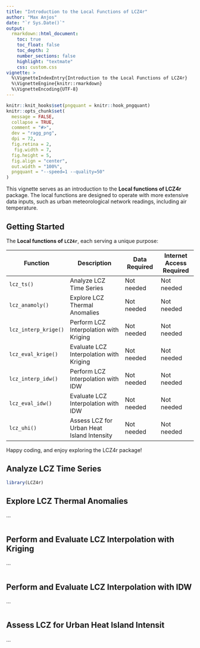 ```yaml
---
title: "Introduction to the Local Functions of LCZ4r"
author: "Max Anjos"
date: "`r Sys.Date()`"
output:
  rmarkdown::html_document:
    toc: true
    toc_float: false
    toc_depth: 2
    number_sections: false
    highlight: "textmate"
    css: custom.css
vignette: >
  %\VignetteIndexEntry{Introduction to the Local Functions of LCZ4r}
  %\VignetteEngine{knitr::rmarkdown}
  %\VignetteEncoding{UTF-8}
---
```


```r
knitr::knit_hooks$set(pngquant = knitr::hook_pngquant)
knitr::opts_chunk$set(
  message = FALSE,
  collapse = TRUE,
  comment = "#>",
  dev = "ragg_png",
  dpi = 72,
  fig.retina = 2,
   fig.width = 7,
  fig.height = 5,
  fig.align = "center",
  out.width = "100%",
  pngquant = "--speed=1 --quality=50"
)
```

This vignette serves as an introduction to the **Local functions of LCZ4r** package. The local functions are designed to operate with more extensive data inputs, such as urban meteorological network readings, including air temperature.

## Getting Started

The **Local functions of `LCZ4r`**, each serving a unique purpose:

| Function             | Description                                | Data Required | Internet Access Required |
|---------------|--------------------------|---------------|---------------|
| `lcz_ts()`           | Analyze LCZ Time Series                    | Not needed    | Not needed               |
| `lcz_anamoly()`      | Explore LCZ Thermal Anomalies              | Not needed    | Not needed               |
| `lcz_interp_krige()` | Perform LCZ Interpolation with Kriging     | Not needed    | Not needed               |
| `lcz_eval_krige()`   | Evaluate LCZ Interpolation with Kriging    | Not needed    | Not needed               |
| `lcz_interp_idw()`   | Perform LCZ Interpolation with IDW         | Not needed    | Not needed               |
| `lcz_eval_idw()`     | Evaluate LCZ Interpolation with IDW        | Not needed    | Not needed               |
| `lcz_uhi()`          | Assess LCZ for Urban Heat Island Intensity | Not needed    | Not needed               |

Happy coding, and enjoy exploring the LCZ4r package!

## Analyze LCZ Time Series

```r
library(LCZ4r)
```

## Explore LCZ Thermal Anomalies

...

```r



```

## Perform and Evaluate LCZ Interpolation with Kriging

...

```r

```

## Perform and Evaluate LCZ Interpolation with IDW

...

```r

```

## Assess LCZ for Urban Heat Island Intensit

...

```r

```
